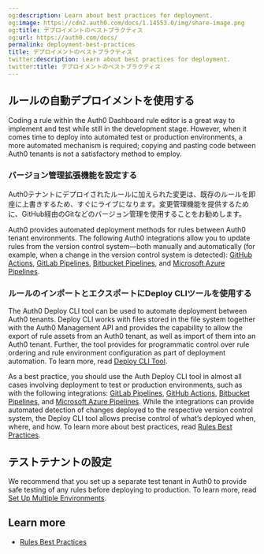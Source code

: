 ```yaml
---
og:description: Learn about best practices for deployment.
og:image: https://cdn2.auth0.com/docs/1.14553.0/img/share-image.png
og:title: デプロイメントのベストプラクティス
og:url: https://auth0.com/docs/
permalink: deployment-best-practices
title: デプロイメントのベストプラクティス
twitter:description: Learn about best practices for deployment.
twitter:title: デプロイメントのベストプラクティス
---
```


## ルールの自動デプロイメントを使用する

Coding a rule within the <Tooltip tip="Auth0 Dashboard: Auth0's main product to configure your services." cta="View Glossary" href="/docs/glossary?term=Auth0+Dashboard">Auth0 Dashboard</Tooltip> rule editor is a great way to implement and test while still in the development stage. However, when it comes time to deploy into automated test or production environments, a more automated mechanism is required; copying and pasting code between Auth0 tenants is not a satisfactory method to employ.

### バージョン管理拡張機能を設定する

Auth0テナントにデプロイされたルールに加えられた変更は、既存のルールを即座に上書きするため、すぐにライブになります。変更管理機能を提供するために、GitHub経由のGitなどのバージョン管理を使用することをお勧めします。

Auth0 provides automated deployment methods for rules between Auth0 tenant environments. The following Auth0 integrations allow you to update rules from the version control system—both manually and automatically (for example, when a change in the version control system is detected): [GitHub Actions](https://marketplace.auth0.com/integrations/github-actions), [GitLab Pipelines](https://marketplace.auth0.com/integrations/gitlab-pipeline), [Bitbucket Pipelines](https://marketplace.auth0.com/integrations/bitbucket-pipeline), and [Microsoft Azure Pipelines](https://marketplace.auth0.com/integrations/azure-pipeline).

### ルールのインポートとエクスポートにDeploy CLIツールを使用する

The Auth0 Deploy CLI tool can be used to automate deployment between Auth0 tenants. Deploy CLI works with files stored in the file system together with the Auth0 <Tooltip tip="Management API: A product to allow customers to perform administrative tasks." cta="View Glossary" href="/docs/glossary?term=Management+API">Management API</Tooltip> and provides the capability to allow the export of rule assets from an Auth0 tenant, as well as import of them into an Auth0 tenant. Further, the tool provides for programmatic control over rule ordering and rule environment configuration as part of deployment automation. To learn more, read [Deploy CLI Tool](/docs/deploy-monitor/deploy-cli-tool).

As a best practice, you should use the Auth Deploy CLI tool in almost all cases involving deployment to test or production environments, such as with the following integrations: [GitLab Pipelines](https://marketplace.auth0.com/integrations/gitlab-pipeline), [GitHub Actions](https://marketplace.auth0.com/integrations/github-actions), [Bitbucket Pipelines](https://marketplace.auth0.com/integrations/bitbucket-pipeline), and [Microsoft Azure Pipelines](https://marketplace.auth0.com/integrations/azure-pipeline). While the integrations can provide automated detection of changes deployed to the respective version control system, the Deploy CLI tool allows precise control of what’s deployed when, where, and how. To learn more about best practices, read [Rules Best Practices](/docs/rules-best-practices).

## テストテナントの設定

We recommend that you set up a separate test tenant in Auth0 to provide safe testing of any rules before deploying to production. To learn more, read [Set Up Multiple Environments](/docs/get-started/auth0-overview/create-tenants/set-up-multiple-environments).

## Learn more

* [Rules Best Practices](/docs/rules-best-practices)